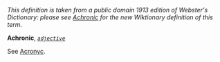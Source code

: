 ''This definition is taken from a public domain 1913 edition of Webster's Dictionary: please see [[Achronic]] for the new Wiktionary definition of this term.''

'''Achronic''', ''<code>[[adjective (part of speech)|adjective]]</code>''

See [[Acronyc]].